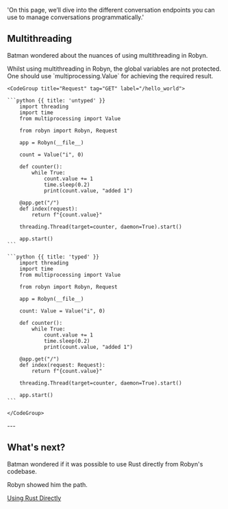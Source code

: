   'On this page, we’ll dive into the different conversation endpoints you can use to manage conversations programmatically.'

## Multithreading

Batman wondered about the nuances of using multithreading in Robyn.


<Row>
<Col>
Whilst using multithreading in Robyn, the global variables are not protected. One should use `multiprocessing.Value` for achieving the required result.
</Col>
  <Col sticky>

    <CodeGroup title="Request" tag="GET" label="/hello_world">

    ```python {{ title: 'untyped' }}  
        import threading
        import time
        from multiprocessing import Value

        from robyn import Robyn, Request

        app = Robyn(__file__)

        count = Value("i", 0)

        def counter():
            while True:
                count.value += 1
                time.sleep(0.2)
                print(count.value, "added 1")

        @app.get("/")
        def index(request):
            return f"{count.value}"

        threading.Thread(target=counter, daemon=True).start()

        app.start()
    ```

    ```python {{ title: 'typed' }}
        import threading
        import time
        from multiprocessing import Value

        from robyn import Robyn, Request

        app = Robyn(__file__)

        count: Value = Value("i", 0)

        def counter():
            while True:
                count.value += 1
                time.sleep(0.2)
                print(count.value, "added 1")

        @app.get("/")
        def index(request: Request):
            return f"{count.value}"

        threading.Thread(target=counter, daemon=True).start()

        app.start()
    ```

    </CodeGroup>
  </Col>
</Row>
---


## What's next?


Batman wondered if it was possible to use Rust directly from Robyn's codebase.

Robyn showed him the path.

[Using Rust Directly](/documentation/api_reference/using_rust_directly)




